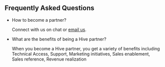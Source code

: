 ## Frequently Asked Questions

- How to become a partner?

  Connect with us on chat or [email us](mailto:contact@the-guild.dev).

- What are the benefits of being a Hive partner?

  When you become a Hive partner, you get a variety of benefits including Technical Access, Support,
  Marketing initiatives, Sales enablement, Sales reference, Revenue realization
